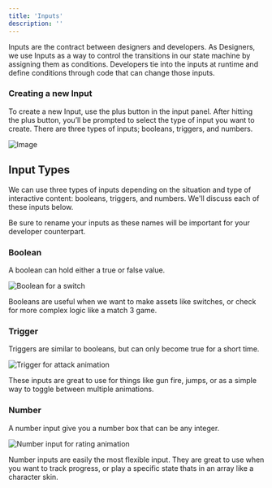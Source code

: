 ```yaml
---
title: 'Inputs'
description: ''
---
```


Inputs are the contract between designers and developers. As Designers, we use Inputs as a way to control the transitions in our state machine by assigning them as conditions. Developers tie into the inputs at runtime and define conditions through code that can change those inputs. 

### Creating a new Input

To create a new Input, use the plus button in the input panel. After hitting the plus button, you’ll be prompted to select the type of input you want to create. There are three types of inputs; booleans, triggers, and numbers.

![Image](https://ucarecdn.com/11d24273-9c87-4adb-963a-fd45f8e667b6/)

## Input Types

We can use three types of inputs depending on the situation and type of interactive content: booleans, triggers, and numbers. We'll discuss each of these inputs below.

Be sure to rename your inputs as these names will be important for your developer counterpart.

### Boolean

A boolean can hold either a true or false value.

![Boolean for a switch](https://ucarecdn.com/4886ec99-ad57-4ae7-9709-5f028c6cbaab/)

Booleans are useful when we want to make assets like switches, or check for more complex logic like a match 3 game.

### Trigger 

Triggers are similar to booleans, but can only become true for a short time.

![Trigger for attack animation](https://ucarecdn.com/29401ecd-875b-4925-bb1e-b48518786c42/)

These inputs are great to use for things like gun fire, jumps, or as a simple way to toggle between multiple animations.

### Number

A number input give you a number box that can be any integer.

![Number input for rating animation](https://ucarecdn.com/dbd19760-02e4-4d37-a3a8-627ce8e0b65c/)

Number inputs are easily the most flexible input. They are great to use when you want to track progress, or play a specific state thats in an array like a character skin.